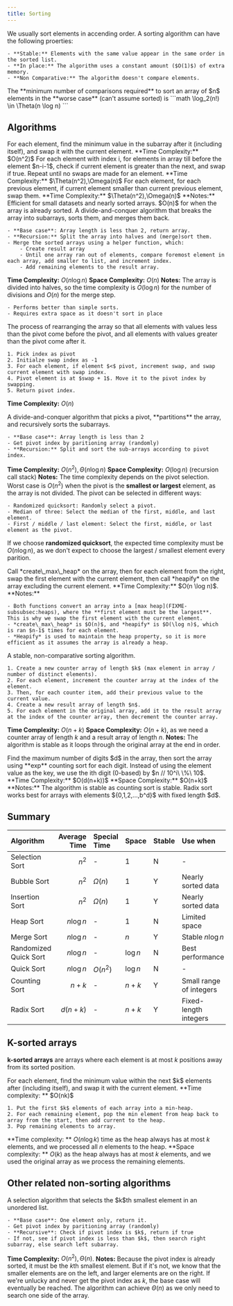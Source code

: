 ```yaml
---
title: Sorting
---
```


We usually sort elements in accending order.
A sorting algorithm can have the following proerties:

    - **Stable:** Elements with the same value appear in the same order in the sorted list.
    - **In place:** The algorithm uses a constant amount ($O(1)$) of extra memory.
    - **Non Comparative:** The algorithm doesn't compare elements.




<Block variant="secondary" title="Lower bound (worse case) of comparison based sorting">
The **minimum number of comparisons required** to sort an array of $n$ elements in the **worse case** (can't assume sorted) is
```math
\log_2(n!) \in \Theta(n \log n)
```
</Block>




## Algorithms










<Block variant="knowledge" title="Selection Sort">
For each element, find the minimum value in the subarray after it (including itself), and swap it with the current element.
**Time Complexity:** $O(n^2)$
</Block>










<Block variant="knowledge" title="Bubble sort">
For each element with index i, for elements in array till before the element $n-i-1$, check if current element is greater than the next, and swap if true.  Repeat until no swaps are made for an element.
**Time Complexity:** $\Theta(n^2),\Omega(n)$
</Block>












<Block variant="primary" title="Insertion sort">
For each element, for each previous element, if current element smaller than current previous element, swap them.
**Time Complexity:** $\Theta(n^2),\Omega(n)$
**Notes:** Efficient for small datasets and nearly sorted arrays. $O(n)$ for when the array is already sorted.
</Block>


















<Block variant="primary" title="Merge Sort">
A divide-and-conquer algorithm that breaks the array into subarrays, sorts them, and merges them back.

    - **Base case**: Array length is less than 2, return array.
    - **Recursion:** Split the array into halves and (merge)sort them.
    - Merge the sorted arrays using a helper function, which:
        - Create result array
        - Until one array ran out of elements, compare foremost element in each array, add smaller to list, and increment index.
        - Add remaining elements to the result array.
**Time Complexity:** $O(n \log n)$
**Space Complexity:** $O(n)$
**Notes:** The array is divided into halves, so the time complexity is $O(\log n)$ for the number of divisions and $O(n)$ for the merge step.

    - Performs better than simple sorts.
    - Requires extra space as it doesn't sort in place
</Block>





<Block variant="secondary" title="Parition">
The process of rearranging the array so that all elements with values less than the pivot come before the pivot, and all elements with values greater than the pivot come after it.

    1. Pick index as pivot
    2. Initialze swap index as -1
    3. For each element, if element $<$ pivot, increment swap, and swap current element with swap index.
    4. Pivot element is at $swap + 1$. Move it to the pivot index by swapping.
    5. Return pivot index.
**Time Complexity:** $O(n)$
</Block>
















<Block variant="primary" title="Quick Sort">
A divide-and-conquer algorithm that picks a pivot, **partitions** the array, and recursively sorts the subarrays.

    - **Base case**: Array length is less than 2
    - Get pivot index by paritioning array (randomly)
    - **Recursion:** Split and sort the sub-arrays according to pivot index.
**Time Complexity:** $O(n^2),\Theta(n \log n)$
**Space Complexity:** $O(\log n)$ (recursion call stack)
**Notes:** The time complexity depends on the pivot selection. Worst case is $O(n^2)$ when the pivot is the **smallest or largest** element, as the array is not divided.
The pivot can be selected in different ways:

    - Randomized quicksort: Randomly select a pivot.
    - Median of three: Select the median of the first, middle, and last element.
    - First / middle / last element: Select the first, middle, or last element as the pivot.
If we choose **randomized quicksort**, the expected time complexity must be $O(n \log n)$, as we don't expect to choose the largest / smallest element every parition.
</Block>





<Block variant="primary" title="Heap sort">
Call *create\_max\_heap* on the array, then for each element from the right, swap the first element with the current element, then call *heapify* on the array excluding the current element.
**Time Complexity:** $O(n \log n)$.
**Notes:**

    - Both functions convert an array into a [max heap](FIXME-subsubsec:heaps), where the **first element must be the largest**. This is why we swap the first element with the current element.
    - *create\_max\_heap* is $O(n)$, and *heapify* is $O(\log n)$, which is ran $n-1$ times for each element.
    - *Heapify* is used to maintain the heap property, so it is more efficient as it assumes the array is already a heap.
</Block>







<Block variant="primary" title="Counting sort">
A stable, non-comparative sorting algorithm.

    1. Create a new counter array of length $k$ (max element in array / number of distinct elements).
    2. For each element, increment the counter array at the index of the element.
    3. Then, for each counter item, add their previous value to the current value.
    4. Create a new result array of length $n$.
    5. For each element in the original array, add it to the result array at the index of the counter array, then decrement the counter array.
**Time Complexity:** $O(n+k)$
**Space Complexity:** $O(n+k)$, as we need a counter array of length $k$ and a result array of length $n$.
**Notes:** The algorithm is stable as it loops through the original array at the end in order.
</Block>







<Block variant="primary" title="Radix sort">
Find the maximum number of digits $d$ in the array, then sort the array using **exp** counting sort for each digit.
Instead of using the element value as the key, we use the ith digit (0-based) by $n // 10^i\ \%\ 10$.
**Time Complexity:** $O(d(n+k))$
**Space Complexity:** $O(n+k)$
**Notes:** The algorithm is stable as counting sort is stable. Radix sort works best for arrays with elements ${0,1,2,...,b^d}$ with fixed length $d$.
</Block>



## Summary





| **Algorithm** | **Average Time** | **Special Time** | **Space** | **Stable** | **Use when** | **Ex** |
| :--- | ---: | :--- | :--- | :--- | :--- | :--- |
| Selection Sort | <ColorBox color='pink'>$n^2$</ColorBox> | - | <ColorBox color='green'>$1$</ColorBox> | <ColorBox color='gray'>N</ColorBox> | - | [e](FIXME-eg:selection_sort) |
| Bubble Sort | <ColorBox color='pink'>$n^2$</ColorBox> | <ColorBox color='green'>$\Omega(n)$</ColorBox> | <ColorBox color='green'>$1$</ColorBox> | Y | Nearly sorted data | [e](FIXME-eg:bubble_sort) |
| Insertion Sort | <ColorBox color='pink'>$n^2$</ColorBox> | <ColorBox color='green'>$\Omega(n)$</ColorBox> | <ColorBox color='green'>$1$</ColorBox> | Y | Nearly sorted data | [e](FIXME-eg:insertion_sort) |
| Heap Sort | <ColorBox color='yellow'>$n \log n$</ColorBox> | - | <ColorBox color='green'>$1$</ColorBox> | <ColorBox color='gray'>N</ColorBox> | Limited space | [e](FIXME-eg:heap_sort) |
| Merge Sort | <ColorBox color='yellow'>$n \log n$</ColorBox> | - | <ColorBox color='pink'>$n$</ColorBox> | Y | Stable $n\log n$ | [e](FIXME-eg:merge_sort) |
| Randomized Quick Sort | <ColorBox color='yellow'>$n \log n$</ColorBox> | - | <ColorBox color='yellow'>$\log n$</ColorBox> | <ColorBox color='gray'>N</ColorBox> | Best performance | [e](FIXME-eg:quick_sort) |
| Quick Sort | <ColorBox color='yellow'>$n \log n$</ColorBox> | <ColorBox color='pink'>$O(n^2)$</ColorBox> | <ColorBox color='yellow'>$\log n$</ColorBox> | <ColorBox color='gray'>N</ColorBox> | - | [e](FIXME-eg:quick_sort) |
| Counting Sort | <ColorBox color='green'>$n+k$</ColorBox> | - | <ColorBox color='pink'>$n+k$</ColorBox> | Y | Small range of integers | [e](FIXME-eg:count_sort) |
| Radix Sort | <ColorBox color='yellow'>$d(n+k)$</ColorBox> | - | <ColorBox color='pink'>$n+k$</ColorBox> | Y | Fixed-length integers | [e](FIXME-eg:radix_sort) |





## K-sorted arrays


**k-sorted arrays** are arrays where each element is at most $k$ positions away from its sorted position.



<Block variant="knowledge" title="Sorting k-sorted arrays - modified selection sort">
For each element, find the minimum value within the next $k$ elements after (including itself), and swap it with the current element.
**Time complexity: ** $O(nk)$
</Block>





<Block variant="knowledge" title="Sorting k-sorted arrays - heaps">

    1. Put the first $k$ elements of each array into a min-heap.
    2. For each remaining element, pop the min element from heap back to array from the start, then add current to the heap.
    3. Pop remaining elements to array.
**Time complexity: ** $O(n\log k)$ time as the heap always has at most $k$ elements, and we processed all $n$ elements to the heap.
**Space complexity: ** $O(k)$ as the heap always has at most $k$ elements, and we used the original array as we process the remaining elements.
</Block>



## Other related non-sorting algorithms






<Block variant="knowledge" title="Quickselect">
A selection algorithm that selects the $k$th smallest element in an unordered list.

    - **Base case**: One element only, return it.
    - Get pivot index by paritioning array (randomly)
    - **Recursive**: Check if pivot index is $k$, return if true
    - If not, see if pivot index is less than $k$, then search right subarray, else search left subarray.
**Time Complexity:** $O(n^2),\Theta(n)$.
**Notes:** Because the pivot index is already sorted, it must be the $k$th smallest element. But if it's not, we know that the smaller elements are on the left, and larger elements are on the right. If we're unlucky and never get the pivot index as $k$, the base case will eventually be reached.
The algorithm can achieve $\Theta(n)$ as we only need to search one side of the array.
</Block>